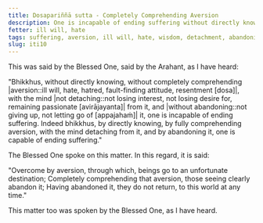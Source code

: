 ```yaml
---
title: Dosapariññā sutta - Completely Comprehending Aversion
description: One is incapable of ending suffering without directly knowing, not completely comprehending aversion, without the mind not detaching from it and without abandoning it. One is capable of ending suffering by directly knowing, by fully comprehending aversion, with the mind detaching from it, and by abandoning it.
fetter: ill will, hate
tags: suffering, aversion, ill will, hate, wisdom, detachment, abandoning, iti
slug: iti10
---
```


This was said by the Blessed One, said by the Arahant, as I have heard:

"Bhikkhus, without directly knowing, without completely comprehending |aversion::ill will, hate, hatred, fault-finding attitude, resentment [dosa]|, with the mind |not detaching::not losing interest, not losing desire for, remaining passionate [avirājayanta]| from it, and |without abandoning::not giving up, not letting go of [appajahaṁ]| it, one is incapable of ending suffering. Indeed bhikkhus, by directly knowing, by fully comprehending aversion, with the mind detaching from it, and by abandoning it, one is capable of ending suffering."

The Blessed One spoke on this matter. In this regard, it is said:

"Overcome by aversion, through which,
beings go to an unfortunate destination;
Completely comprehending that aversion,
those seeing clearly abandon it;
Having abandoned it, they do not return,
to this world at any time."

This matter too was spoken by the Blessed One, as I have heard.